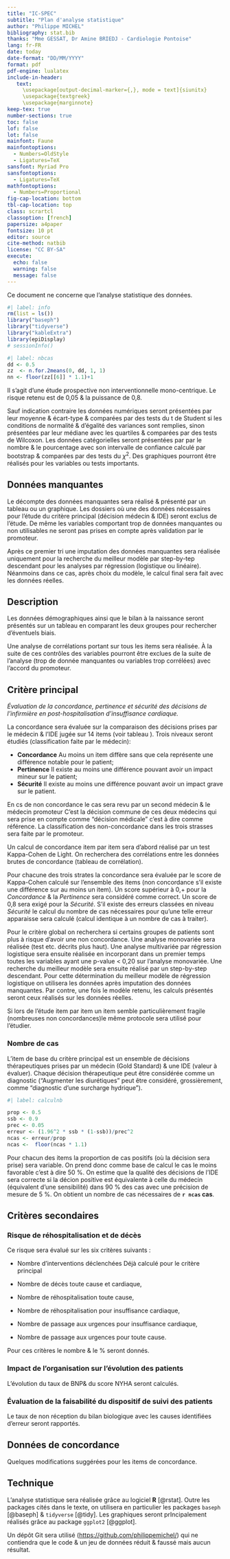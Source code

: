 ```yaml
---
title: "IC-SPEC"
subtitle: "Plan d'analyse statistique"
author: "Philippe MICHEL"
bibliography: stat.bib
thanks: "Mme GESSAT, Dr Amine BRIEDJ - Cardiologie Pontoise"
lang: fr-FR
date: today
date-format: "DD/MM/YYYY"
format: pdf
pdf-engine: lualatex
include-in-header: 
   text: 
     \usepackage[output-decimal-marker={,}, mode = text]{siunitx}
     \usepackage{textgreek}
     \usepackage{marginnote}
keep-tex: true
number-sections: true
toc: false
lof: false
lot: false
mainfont: Faune
mainfontoptions:
  - Numbers=OldStyle
  - Ligatures=TeX
sansfont: Myriad Pro
sansfontoptions:
  - Ligatures=TeX
mathfontoptions: 
  - Numbers=Proportional
fig-cap-location: bottom
tbl-cap-location: top
class: scrartcl
classoption: [french]
papersize: a4paper
fontsize: 10 pt
editor: source
cite-method: natbib
license: "CC BY-SA"
execute: 
  echo: false
  warning: false
  message: false
---
```




Ce document ne concerne que l'analyse statistique des données.


```r
#| label: info
rm(list = ls())
library("baseph")
library("tidyverse")
library("kableExtra")
library(epiDisplay)
# sessionInfo()
```

```r
#| label: nbcas
dd <- 0.5
zz  <- n.for.2means(0, dd, 1, 1)
nn <- floor(zz[[6]] * 1.1)+1
```


Il s'agit d'une étude prospective non interventionnelle mono-centrique. Le risque \textalpha{} retenu est de 0,05 & la puissance de 0,8.

Sauf indication contraire les données numériques seront présentées par leur moyenne & écart-type & comparées par des tests du t de Student si les conditions de normalité & d'égalité des variances sont remplies, sinon présentées par leur médiane avec les quartiles & comparées par des tests de Wilcoxon. Les données catégorielles seront présentées par par le nombre & le pourcentage avec son intervalle de confiance calculé par bootstrap & comparées par des tests du $\chi^2$. Des graphiques pourront être réalisés pour les variables ou tests importants. 



## Données manquantes

Le décompte des données manquantes sera réalisé & présenté par un tableau ou un graphique. Les dossiers où une des données nécessaires pour l'étude du critère principal (décision médecin & IDE) seront exclus de l'étude. De même les variables comportant trop de données manquantes ou non utilisables ne seront pas prises en compte après validation par le promoteur.

Après ce premier tri une imputation des données manquantes \footnote{package \texttt{missMDA} \cite{miss}} sera réalisée uniquement pour la recherche du meilleur modèle par step-by-tep descendant pour les analyses par régression (logistique ou linéaire). Néanmoins dans ce cas, après choix du modèle, le calcul final sera fait avec les données réelles. 

## Description
 
Les données démographiques ainsi que le bilan à la naissance seront présentés sur un tableau en comparant les deux groupes pour rechercher d'éventuels biais. 
 
Une analyse de corrélations \footnote{package \texttt{correlation} \cite{corr}} portant sur tous les items sera réalisée. À la suite de ces contrôles des variables pourront être exclues de la suite de l'analyse (trop de donnée manquantes ou variables trop corrélées) avec l'accord du promoteur. 


## Critère principal

*Évaluation de la concordance, pertinence et sécurité des décisions de l’infirmière en post-hospitalisation d’insuffisance cardiaque.*

La concordance sera évaluée sur la comparaison des décisions prises par le médecin & l'IDE jugée sur 14 items (voir tableau \ref{items}). Trois niveaux seront étudiés (classification faite par le médecin):

- **Concordance** Au moins un item diffère sans que cela représente une différence notable pour le patient;
- **Pertinence** Il existe au moins une différence pouvant avoir un impact mineur sur le patient;
- **Sécurité** Il existe au moins une différence pouvant avoir un impact grave sur le patient.

En cs de non concordance le cas sera revu par un second médecin & le médecin promoteur C'est la décision commune de ces deux médecins qui sera prise en compte comme "décision médicale" c'est à dire comme référence. La classification des non-concordance dans les trois strasses sera faite par le promoteur. 

Un calcul de concordance item par item sera d'abord réalisé par un test Kappa-Cohen de Light\footnote{package \texttt{irr} \cite{irr}}. On recherchera des corrélations entre les données brutes de concordance (tableau de corrélation).

Pour chacune des trois strates la concordance sera évaluée par le score de Kappa-Cohen calculé sur l'ensemble des items (non concordance s'il existe une différence sur au moins un item). Un score supérieur à 0,+ pour la *Concordance* & la *Pertinence* sera considéré comme correct. Un score de 0,8 sera exigé pour la *Sécurité*. S'il existe des erreurs classées en niveau *Sécurité* le calcul du nombre de cas nécessaires pour qu'une telle erreur apparaisse sera calculé (calcul identique à un nombre de cas à traiter).

Pour le critère global on recherchera si certains groupes de patients sont plus à risque d'avoir une non concordance. Une analyse monovariée sera réalisée (test etc. décrits plus haut). Une analyse multivariée par régression logistique sera ensuite réalisée en incorporant dans un premier temps toutes les variables ayant une p-value < 0,20 sur l'analyse monovariée. Une recherche du meilleur modèle sera ensuite réalisé par un step-by-step descendant. Pour cette détermination du meilleur modèle de régression logistique on utilisera les données après imputation des données manquantes. Par contre, une fois le modèle retenu, les calculs présentés seront ceux réalisés sur les données réelles.

Si lors de l'étude item par item un item semble particulièrement fragile (nombreuses non concordances)le même protocole sera utilisé pour l'étudier. 

### Nombre de cas

L'item de base du critère principal est un ensemble de décisions thérapeutiques prises par un médecin (Gold Standard) & une IDE (valeur à évaluer). Chaque décision thérapeutique peut être considérée comme un diagnostic ("Augmenter les diurétiques" peut être considéré, grossièrement, comme "diagnostic d'une surcharge hydrique"). 

```r
#| label: calculnb

prop <- 0.5
ssb <- 0.9
prec <- 0.05
erreur <- (1.96^2 * ssb * (1-ssb))/prec^2
ncas <- erreur/prop
ncas <-  floor(ncas * 1.1)
```


Pour chacun des items la proportion de cas positifs (où la décision sera prise) sera variable. On prend donc comme base de calcul le cas le moins favorable c'est à dire 50 %. On estime que la qualité des décisions de l'IDE sera correcte si la décion positive est équivalente à celle du médecin (équivalent d'une sensibilité) dans 90 % des cas avec une précision de mesure de 5 %. On obtient un nombre de cas nécessaires de **`r ncas` cas**.

## Critères secondaires


### Risque de réhospitalisation et de décès

Ce risque sera évalué sur les six critères suivants : 

- Nombre d’interventions déclenchées 
Déjà calculé pour le critère principal

- Nombre de décès toute cause et cardiaque,
- Nombre de réhospitalisation toute cause,
- Nombre de réhospitalisation pour insuffisance cardiaque, 
- Nombre de passage aux urgences pour insuffisance cardiaque,
- Nombre de passage aux urgences pour toute cause.

Pour ces critères le nombre & le % seront donnés. 

### Impact de l’organisation sur l’évolution des patients 
L'évolution du taux de BNP& du score NYHA seront calculés.



### Évaluation de la faisabilité du dispositif de suivi des patients

Le taux de non réception du bilan biologique avec les causes identifiées d'erreur seront rapportés.


## Données de concordance

Quelques modifications suggérées pour les items de concordance.

\label{items}
\renewcommand{\arraystretch}{1.5}
\begin{table}[!h]
\caption{Actions possibles}
\label{items}
\begin{tabular}{ll}
\toprule
Actions & Choix possibles\\
\midrule
Pas d'action & Oui / Non\\
Appel téléphonique & Oui / Non\\
Diurétiques& Majoration / Inchangé/ Diminution/ Arrêt\\
Apports potassiques& Majoration / Inchangé/ Diminution/ Arrêt\\
Prescription d'une biologie supplémentaire& Oui / Non\\
Demande de télésurveillance& Oui / Non\\
Diminution ou arrêt des IEC/ARAII/ARNI& Oui / Non\\
Anti aldostérone& Majoration / Inchangé/ Diminution/ Arrêt\\
Arrêt des ISGLT2& Oui / Non\\
Diminution ou arrêt des bétabloquants& Oui / Non\\
Orientation urgences& Oui / Non\\
Orientation vers le médecin traitant& Oui / Non\\
Cs semi urgente& Oui / Non\\
Hospitalisation& Oui / Non\\
\bottomrule
\end{tabular}
\end{table}

\suppressfloats

## Technique {.appendix}

L'analyse statistique sera réalisée grâce au logiciel **R** [@rstat]. Outre les packages cités dans le texte, on utilisera en particulier les  packages `baseph` [@baseph] & `tidyverse` [@tidy]. Les graphiques seront prIncipalement réalisés grâce au package `ggplot2` [@ggplot].

Un dépôt Git sera utilisé (<https://github.com/philippemichel/>) qui ne contiendra que le code & un jeu de données réduit & faussé mais aucun résultat. 
